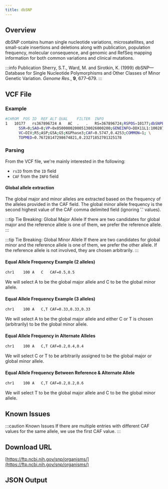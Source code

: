 ```yaml
---
title: dbSNP
---
```



## Overview

dbSNP contains human single nucleotide variations, microsatellites, and small-scale insertions and deletions along with publication, population frequency, molecular consequence, and genomic and RefSeq mapping information for both common variations and clinical mutations.

:::info Publication
Sherry, S.T., Ward, M. and Sirotkin, K. (1999) dbSNP—Database for Single Nucleotide Polymorphisms and Other Classes of Minor Genetic Variation. *Genome Res.*, **9**, 677–679.
:::

## VCF File

### Example

```bash
#CHROM	POS	ID	REF	ALT	QUAL	FILTER	INFO
1	10177	rs367896724	A	AC	.	.	RS=367896724;RSPOS=10177;dbSNPBuildID=138; \ 
      SSR=0;SAO=0;VP=0x050000020005130026000200;GENEINFO=DDX11L1:100287102;WGT=1; \
      VC=DIV;R5;ASP;G5A;G5;KGPhase3;CAF=0.5747,0.4253;COMMON=1; \
      TOPMED=0.76728147298674821,0.23271852701325178
```

### Parsing

From the VCF file, we're mainly interested in the following:
* `rsID` from the `ID` field
* `CAF` from the `INFO` field

#### Global allele extraction

The global major and minor alleles are extracted based on the frequency of the alleles provided in the CAF field. The global minor allele frequency is the second highest value of the CAF comma delimited field (ignoring '.' values). 

:::tip Tie Breaking: Global Major Allele
If there are two candidates for global major and the reference allele is one of them, we prefer the reference allele.
:::

:::tip Tie Breaking: Global Minor Allele
If there are two candidates for global minor and the reference allele is one of them, we prefer the other allele. If the reference allele is not involved, they are chosen arbitrarily.
:::

#### Equal Allele Frequency Example (2 alleles)

```bash
chr1	100	A	C	CAF=0.5,0.5
```

We will select A to be the global major allele and C to be the global minor allele.

#### Equal Allele Frequency Example (3 alleles)

```bash
chr1	100	A	C,T	CAF=0.33,0.33,0.33
```

We will select A to be the global major allele and either C or T is chosen (arbitrarily) to be the global minor allele.

#### Equal Allele Frequency in Alternate Alleles

```bash
chr1	100	A	C,T	CAF=0.2,0.4,0.4
```

We will select C or T to be arbitrarily assigned to be the global major or global minor allele.

#### Equal Allele Frequency Between Reference & Alternate Allele

```bash
chr1	100	A	C,T	CAF=0.2,0.2,0.6
```

We will select T to be the global major allele and C to be the global minor allele.

## Known Issues

:::caution Known Issues
If there are multiple entries with different CAF values for the same allele, we use the first CAF value.
:::

## Download URL

[https://ftp.ncbi.nih.gov/snp/organisms/](https://ftp.ncbi.nih.gov/snp/organisms/)

## JSON Output

<JSON />
